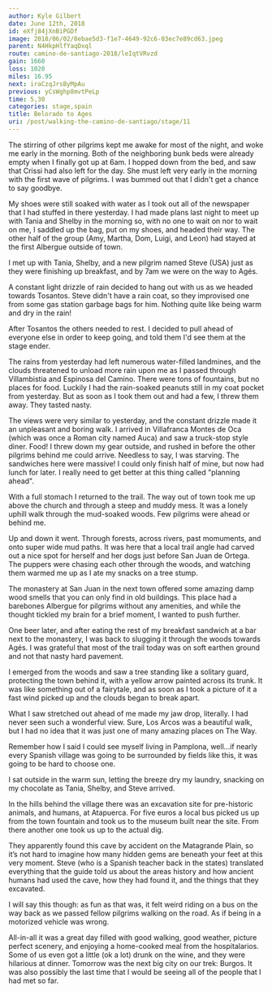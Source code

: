 ```yaml
---
author: Kyle Gilbert
date: June 12th, 2018
id: eXfj84jXnBiPGDf
image: 2018/06/02/8ebae5d3-f1e7-4649-92c6-03ec7e89cd63.jpeg
parent: N4HkpHlfYaqDxql
route: camino-de-santiago-2018/leIqtVRvzd
gain: 1660
loss: 1020
miles: 16.95
next: iraCzqJrsByMpAu
previous: yCsWghp8mvtPeLp
time: 5,30
categories: stage,spain
title: Belorado to Ages
uri: /post/walking-the-camino-de-santiago/stage/11
---
```


<Stats />

<Route />

The stirring of other pilgrims kept me awake for most of the night, and
woke me early in the morning. Both of the neighboring bunk beds were already
empty when I finally got up at 6am. I hopped down from the bed, and saw that
Crissi had also left for the day. She must left very early in the morning with
the first wave of pilgrims. I was bummed out that I didn't get a chance to say
goodbye.

My shoes were still soaked with water as I took out all of the newspaper that
I had stuffed in there yesterday. I had made plans last night to meet up with
Tania and Shelby in the morning so, with no one to wait on nor to wait on me,
I saddled up the bag, put on my shoes, and headed their way. The other half
of the group (Amy, Martha, Dom, Luigi, and Leon) had stayed at the first
Albergue outside of town.

I met up with Tania, Shelby, and a new pilgrim named Steve (USA) just as they
were finishing up breakfast, and by 7am we were on the way to Agés.

A constant light drizzle of rain decided to hang out with us as we headed
towards Tosantos. Steve didn't have a rain coat, so they improvised one from
some gas station garbage bags for him. Nothing quite like being warm and dry in
the rain!

After Tosantos the others needed to rest. I decided to pull ahead of everyone
else in order to keep going, and told them I'd see them at the stage ender.

The rains from yesterday had left numerous water-filled landmines, and the
clouds threatened to unload more rain upon me as I passed through Villambistia
and Espinosa del Camino. There were tons of fountains, but no places for food.
Luckily I had the rain-soaked peanuts still in my coat pocket from yesterday.
But as soon as I took them out and had a few, I threw them away. They tasted
nasty.

The views were very similar to yesterday, and the constant drizzle made it an
unpleasant and boring walk. I arrived in Villafranca Montes de Oca (which was
once a Roman city named Auca) and saw a truck-stop style diner. Food! I threw
down my gear outside, and rushed in before the other pilgrims behind me could
arrive. Needless to say, I was starving. The sandwiches here were massive! I
could only finish half of mine, but now had lunch for later. I really need to
get better at this thing called "planning ahead".

With a full stomach I returned to the trail. The way out of town took me up
above the church and through a steep and muddy mess. It was a lonely uphill
walk through the mud-soaked woods. Few pilgrims were ahead or behind me.

Up and down it went. Through forests, across rivers, past momuments, and onto
super wide mud paths. It was here that a local trail angle had carved out a
nice spot for herself and her dogs just before San Juan de Ortega. The puppers
were chasing each other through the woods, and watching them warmed me up as I
ate my snacks on a tree stump.

The monastery at San Juan in the next town offered some amazing damp wood smells
that you can only find in old buildings. This place had a barebones Albergue
for pilgrims without any amenities, and while the thought tickled my brain for
a brief moment, I wanted to push further.

One beer later, and after eating the rest of my breakfast sandwich at a bar next
to the monastery, I was back to slugging it through the woods towards Agés. I
was grateful that most of the trail today was on soft earthen ground and not
that nasty hard pavement.

I emerged from the woods and saw a tree standing like a solitary guard,
protecting the town behind it, with a yellow arrow painted across its trunk. It
was like something out of a fairytale, and as soon as I took a picture of it a
fast wind picked up and the clouds began to break apart.

What I saw stretched out ahead of me made my jaw drop, literally. I had never
seen such a wonderful view. Sure, Los Arcos was a beautiful walk, but I had no
idea that it was just one of many amazing places on The Way.

Remember how I said I could see myself living in Pamplona, well…if nearly every
Spanish village was going to be surrounded by fields like this, it was going to
be hard to choose one.

I sat outside in the warm sun, letting the breeze dry my laundry, snacking on my
chocolate as Tania, Shelby, and Steve arrived.

In the hills behind the village there was an excavation site for pre-historic
animals, and humans, at Atapuerca. For five euros a local bus picked us up from
the town fountain and took us to the museum built near the site. From there
another one took us up to the actual dig.

They apparently found this cave by accident on the Matagrande Plain, so it’s not
hard to imagine how many hidden gems are beneath your feet at this very moment.
Steve (who is a Spanish teacher back in the states) translated everything that
the guide told us about the areas history and how ancient humans had used the
cave, how they had found it, and the things that they excavated.

I will say this though: as fun as that was, it felt weird riding on a bus on the
way back as we passed fellow pilgrims walking on the road. As if being in a
motorized vehicle was wrong.

All-in-all it was a great day filled with good walking, good weather, picture
perfect scenery, and enjoying a home-cooked meal from the hospitalarios. Some
of us even got a little (ok a lot) drunk on the wine, and they were hilarious
at dinner. Tomorrow was the next big city on our trek: Burgos. It was also
possibly the last time that I would be seeing all of the people that I had met
so far.

